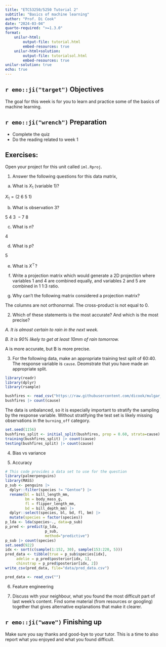 ```yaml
---
title: "ETC53250/5250 Tutorial 2"
subtitle: "Basics of machine learning"
author: "Prof. Di Cook"
date: "2024-03-04"
quarto-required: ">=1.3.0"
format:
    unilur-html:
        output-file: tutorial.html
        embed-resources: true
    unilur-html+solution:
        output-file: tutorialsol.html
        embed-resources: true
unilur-solution: true
echo: true
---
```


## `r emo::ji("target")` Objectives

The goal for this week is for you to learn and practice some of the basics of machine learning. 

## `r emo::ji("wrench")` Preparation 

- Complete the quiz
- Do the reading related to week 1


## Exercises: 

Open your project for this unit called `iml.Rproj`. 

1. Answer the following questions for this data matrix, 

\begin{align*}
{\mathbf X} = \left(\begin{array}{rrrrr} 
2 & -2 & -8 & 6 & -7 \\
6 & 6 & -4 & 9 & 6 \\
5 & 4 & 3 & -7 & 8 \\
1 & -7 & 6 & 7 & -1\\
\end{array}\right)
\end{align*}

a. What is $X_1$ (variable 1)?

::: unilur-solution
$X_1 = (2 ~6 ~5 ~1)$
:::

b. What is observation 3?

::: unilur-solution
$5 ~ 4 ~ 3 ~ -7 ~ 8$
:::

c. What is $n$?

::: unilur-solution
$4$
:::

d. What is $p$?

::: unilur-solution
$5$
::: 

e. What is $X^\top$?

::: unilur-solution
\begin{align*}
{\mathbf X}^\top = \left(\begin{array}{rrrr} 
2 & 6 & 5 & 1\\
-2 & 6 & 4 & -7\\ 
-8 & -4 & 3 & 6 \\
6 & 9 & -7 & 7 \\
-7 & 6 & 8 & -1
\end{array}\right)
\end{align*}
:::

f. Write a projection matrix which would generate a 2D projection where variables 1 and 4 are combined equally, and variables 2 and 5 are combined in 1 1:3 ratio.

::: unilur-solution
\begin{align*}
{\mathbf A} = \left(\begin{array}{rr} 
1/\sqrt{2} & 0 \\
0 & 1/\sqrt{3} \\ 
0 & 0  \\
1/\sqrt{2} & 0  \\
0 & \sqrt{2}/\sqrt{3} \\
\end{array}\right)
\end{align*}
:::

g. Why can't the following matrix considered a projection matrix?

\begin{align*}
{\mathbf A} = \left(\begin{array}{rr} 
-1/\sqrt{2} & 1/\sqrt{3} \\ 
0 & 0  \\
1/\sqrt{2} & 0 \\
0 & \sqrt{2}/\sqrt{3} \\
\end{array}\right)
\end{align*}

::: unilur-solution
The columns are not orthonormal. The cross-product is not equal to 0. 
:::

2. Which of these statements is the most accurate? And which is the most precise?

*A. It is almost certain to rain in the next week.*

*B. It is 90% likely to get at least 10mm of rain tomorrow.*

::: unilur-solution
A is more accurate, but B is more precise. 
:::

3. For the following data, make an appropriate training test split of 60:40. The response variable is `cause`. Deomstrate that you have made an appropriate split. 

```r
library(readr)
library(dplyr)
library(rsample)

bushfires <- read_csv("https://raw.githubusercontent.com/dicook/mulgar_book/pdf/data/bushfires_2019-2020.csv")
bushfires |> count(cause)
```


::: unilur-solution

The data is unbalanced, so it is especially important to stratify the sampling by the response variable. Without stratifying the test set is likely missing observations in the `burning_off` category. 

```r
set.seed(1156)
bushfires_split <- initial_split(bushfires, prop = 0.60, strata=cause)
training(bushfires_split) |> count(cause)
testing(bushfires_split) |> count(cause)
```
:::

4. Bias vs variance

5. Accuracy

```r
# This code provides a data set to use for the question
library(palmerpenguins)
library(MASS)
p_sub <- penguins |>
  dplyr::filter(species != "Gentoo") |>
  rename(bl = bill_length_mm,
         bm = body_mass_g,
         fl = flipper_length_mm,
         bd = bill_depth_mm) |>
  dplyr::select(species, bl, bd, fl, bm) |>
  mutate(species = factor(species))
p_lda <- lda(species~., data=p_sub)
p_pred <- predict(p_lda, 
                  p_sub, 
                  method="predictive")
p_sub |> count(species)
set.seed(922)
idx <- sort(c(sample(1:152, 30), sample(153:220, 5)))
pred_data <- tibble(true = p_sub$species[idx],
     adelie = p_pred$posterior[idx, 1],
     chinstrap = p_pred$posterior[idx, 2])
write_csv(pred_data, file="data/pred_data.csv")
```

```r
pred_data <- read_csv("")
```

6. Feature engineering

7. Discuss with your neighbour, what you found the most difficult part of last week's content. Find some material (from resources or googling) together that gives alternative explanations that make it clearer. 

## `r emo::ji("wave")` Finishing up

Make sure you say thanks and good-bye to your tutor. This is a time to also report what you enjoyed and what you found difficult.
